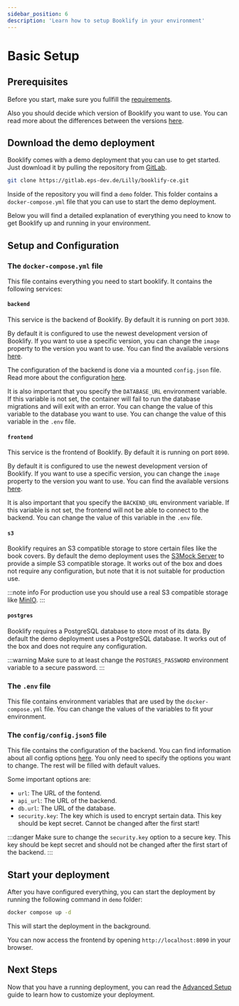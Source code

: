 ```yaml
---
sidebar_position: 6
description: 'Learn how to setup Booklify in your environment'
---
```


# Basic Setup

## Prerequisites

Before you start, make sure you fullfill the [requirements](requirements).

Also you should decide which version of Booklify you want to use.
You can read more about the differences between the versions [here](versions).

## Download the demo deployment

Booklify comes with a demo deployment that you can use to get started.
Just download it by pulling the repository from [GitLab](https://gitlab.eps-dev.de/Lilly/booklify-ce).

```bash
git clone https://gitlab.eps-dev.de/Lilly/booklify-ce.git
```

Inside of the repository you will find a `demo` folder.
This folder contains a `docker-compose.yml` file that you can use to start the demo deployment.

Below you will find a detailed explanation of everything you need to know to get Booklify up and running in your environment.

## Setup and Configuration

### The `docker-compose.yml` file

This file contains everything you need to start booklify. It contains the following services:

#### `backend`
This service is the backend of Booklify. By default it is running on port `3030`.

By default it is configured to use the newest development version of Booklify.
If you want to use a specific version, you can change the `image` property to the version you want to use.
You can find the available versions [here](versions).

The configuration of the backend is done via a mounted `config.json` file. Read more about the configuration [here](#the-configconfigjson5-file).

It is also important that you specify the `DATABASE_URL` environment variable.
If this variable is not set, the container will fail to run the database migrations and will exit with an error.
You can change the value of this variable to the database you want to use.
You can change the value of this variable in the `.env` file.

#### `frontend`

This service is the frontend of Booklify. By default it is running on port `8090`.

By default it is configured to use the newest development version of Booklify.
If you want to use a specific version, you can change the `image` property to the version you want to use.
You can find the available versions [here](versions).

It is also important that you specify the `BACKEND_URL` environment variable.
If this variable is not set, the frontend will not be able to connect to the backend.
You can change the value of this variable in the `.env` file.

#### `s3`

Booklify requires an S3 compatible storage to store certain files like the book covers.
By default the demo deployment uses the [S3Mock Server](https://github.com/adobe/S3Mock) to provide a simple S3 compatible storage.
It works out of the box and does not require any configuration, but note that it is not suitable for production use.

:::note info
For production use you should use a real S3 compatible storage like [MinIO](https://min.io/).
:::

#### `postgres`

Booklify requires a PostgreSQL database to store most of its data.
By default the demo deployment uses a PostgreSQL database.
It works out of the box and does not require any configuration.

:::warning
Make sure to at least change the `POSTGRES_PASSWORD` environment variable to a secure password.
:::


### The `.env` file

This file contains environment variables that are used by the `docker-compose.yml` file.
You can change the values of the variables to fit your environment.

### The `config/config.json5` file

This file contains the configuration of the backend. You can find information about all config options [here](config).
You only need to specify the options you want to change. The rest will be filled with default values.

Some important options are:

- `url`: The URL of the fontend.
- `api_url`: The URL of the backend.
- `db.url`: The URL of the database.
- `security.key`: The key which is used to encrypt sertain data. This key should be kept secret. Cannot be changed after the first start!

:::danger
Make sure to change the `security.key` option to a secure key. This key should be kept secret and should not be changed after the first start of the backend.
:::


## Start your deployment

After you have configured everything, you can start the deployment by running the following command in `demo` folder:

```bash
docker compose up -d
```

This will start the deployment in the background.

You can now access the frontend by opening `http://localhost:8090` in your browser.

## Next Steps

Now that you have a running deployment, you can read the [Advanced Setup](/) guide to learn how to customize your deployment.
